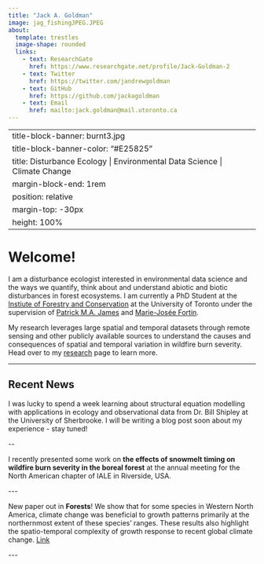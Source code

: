 ```yaml
---
title: "Jack A. Goldman"
image: jag_fishingJPEG.JPEG
about: 
  template: trestles
  image-shape: rounded
  links:
    - text: ResearchGate
      href: https://www.researchgate.net/profile/Jack-Goldman-2
    - text: Twitter
      href: https://twitter.com/jandrewgoldman
    - text: GitHub
      href: https://github.com/jackagoldman
    - text: Email
      href: mailto:jack.goldman@mail.utoronto.ca
---
```


---
title-block-banner: burnt3.jpg
title-block-banner-color: "#E25825"
title: Disturbance Ecology | Environmental Data Science | Climate Change
margin-block-end: 1rem
position: relative
margin-top: -30px
height: 100%
---

# Welcome!

I am a disturbance ecologist interested in environmental data science and the ways we quantify, think about and understand abiotic and biotic disturbances in forest ecosystems. I am currently a PhD Student at the [Instiute of Forestry and Conservation](https://academic.daniels.utoronto.ca/forestry/) at the University of Toronto under the supervision of [Patrick M.A. James](http://www.jameslab.ca) and [Marie-Josée Fortin](https://fortin.eeb.utoronto.ca/).

My research leverages large spatial and temporal datasets through remote sensing and other publicly available sources to understand the causes and consequences of spatial and temporal variation in wildfire burn severity. Head over to my [research](research.qmd) page to learn more.

------------------------------------------------------------------------

## Recent News

I was lucky to spend a week learning about structural equation modelling with applications in ecology and observational data from Dr. Bill Shipley at the University of Sherbrooke. I will be writing a blog post soon about my experience - stay tuned!

\--

I recently presented some work on **the effects of snowmelt timing on wildfire burn severity in the boreal forest** at the annual meeting for the North American chapter of IALE in Riverside, USA.

\-\--

New paper out in **Forests**! We show that for some species in Western North America, climate change was beneficial to growth patterns primarily at the northernmost extent of these species' ranges. These results also highlight the spatio-temporal complexity of growth response to recent global climate change. [Link](https://www.mdpi.com/1999-4907/13/5/738#)

\-\--
